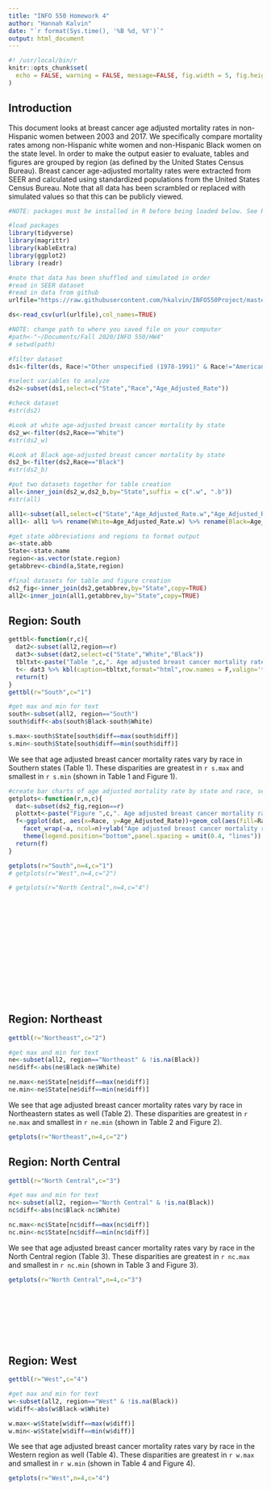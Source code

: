 ```yaml
---
title: "INFO 550 Homework 4"
author: "Hannah Kalvin"
date: "`r format(Sys.time(), '%B %d, %Y')`"
output: html_document
---
```


```r
#! /usr/local/bin/r
knitr::opts_chunk$set(
  echo = FALSE, warning = FALSE, message=FALSE, fig.width = 5, fig.height = 5, fig.align = "center"
)
```

## Introduction
This document looks at breast cancer age adjusted mortality rates in non-Hispanic women between 2003 and 2017. We specifically compare mortality rates among non-Hispanic white women and non-Hispanic Black women on the state level. In order to make the output easier to evaluate, tables and figures are grouped by region (as defined by the United States Census Bureau). Breast cancer age-adjusted mortality rates were extracted from SEER and calculated using standardized populations from the United States Census Bureau. Note that all data has been scrambled or replaced with simulated values so that this can be publicly viewed.

```r
#NOTE: packages must be installed in R before being loaded below. See README.md file for instructions

#load packages
library(tidyverse)
library(magrittr)
library(kableExtra)
library(ggplot2)
library (readr)

#note that data has been shuffled and simulated in order 
#read in SEER dataset
#read in data from github
urlfile="https://raw.githubusercontent.com/hkalvin/INFO550Project/master/fulldata2.csv"

ds<-read_csv(url(urlfile),col_names=TRUE)

#NOTE: change path to where you saved file on your computer
#path<-"~/Documents/Fall 2020/INFO 550/HW4"
# setwd(path)
```

```r
#filter dataset
ds1<-filter(ds, Race!="Other unspecified (1978-1991)" & Race!="American Indian/Alaska Native" & Race!="Asian or Pacific Islander" & State!="Washington DC" & State!="Hurricane Katrina/Rita Evacuees - Populations Only - 2005")

#select variables to analyze
ds2<-subset(ds1,select=c("State","Race","Age_Adjusted_Rate"))

#check dataset
#str(ds2)

#Look at white age-adjusted breast cancer mortality by state
ds2_w<-filter(ds2,Race=="White")
#str(ds2_w)

#Look at Black age-adjusted breast cancer mortality by state
ds2_b<-filter(ds2,Race=="Black")
#str(ds2_b)

#put two datasets together for table creation
all<-inner_join(ds2_w,ds2_b,by="State",suffix = c(".w", ".b"))
#str(all)

all1<-subset(all,select=c("State","Age_Adjusted_Rate.w","Age_Adjusted_Rate.b"))
all1<- all1 %>% rename(White=Age_Adjusted_Rate.w) %>% rename(Black=Age_Adjusted_Rate.b)

#get state abbreviations and regions to format output
a<-state.abb
State<-state.name
region<-as.vector(state.region)
getabbrev<-cbind(a,State,region)

#final datasets for table and figure creation
ds2_fig<-inner_join(ds2,getabbrev,by="State",copy=TRUE)
all2<-inner_join(all1,getabbrev,by="State",copy=TRUE)
```
<!--format spacing in html doc-->
<div style="margin-bottom:240px;"> 
## Region: South
```r
gettbl<-function(r,c){
  dat2<-subset(all2,region==r)
  dat3<-subset(dat2,select=c("State","White","Black"))
  tbltxt<-paste("Table ",c,". Age adjusted breast cancer mortality rate by state and race (",r,")",sep="")
  t<- dat3 %>% kbl(caption=tbltxt,format="html",row.names = F,valign='t') %>% kable_classic(full_width=F) %>% footnote(general = "NA = Data not available")%>%kable_styling(position="float_left")
  return(t)
}
gettbl(r="South",c="1")

#get max and min for text
south<-subset(all2, region=="South")
south$diff<-abs(south$Black-south$White)

s.max<-south$State[south$diff==max(south$diff)]
s.min<-south$State[south$diff==min(south$diff)]
```



We see that age adjusted breast cancer mortality rates vary by race in Southern states (Table 1). These disparities are greatest in `r s.max` and smallest in `r s.min` (shown in Table 1 and Figure 1).


```r
#create bar charts of age adjusted mortality rate by state and race, separated by region
getplots<-function(r,n,c){
  dat<-subset(ds2_fig,region==r)
  plottxt<-paste("Figure ",c,". Age adjusted breast cancer mortality rate by \nstate and race (",r,")",sep="")
  f<-ggplot(dat, aes(x=Race, y=Age_Adjusted_Rate))+geom_col(aes(fill=Race))+ggtitle(plottxt)+
    facet_wrap(~a, ncol=n)+ylab("Age adjusted breast cancer mortality rate")+
    theme(legend.position="bottom",panel.spacing = unit(0.4, "lines"))
  return(f)
}

getplots(r="South",n=4,c="1")
# getplots(r="West",n=4,c="2")

# getplots(r="North Central",n=4,c="4")
```
</div>
<!--format spacing in html doc-->
<div style="margin-bottom:170px;"> 
## Region: Northeast
```r
gettbl(r="Northeast",c="2")

#get max and min for text
ne<-subset(all2, region=="Northeast" & !is.na(Black))
ne$diff<-abs(ne$Black-ne$White)

ne.max<-ne$State[ne$diff==max(ne$diff)]
ne.min<-ne$State[ne$diff==min(ne$diff)]
```


We see that age adjusted breast cancer mortality rates vary by race in Northeastern states as well (Table 2). These disparities are greatest in `r ne.max` and smallest in `r ne.min` (shown in Table 2 and Figure 2).

```r
getplots(r="Northeast",n=4,c="2")
```
 <!--format spacing in html doc-->
<div style="margin-bottom:140px;">
## Region: North Central
```r
gettbl(r="North Central",c="3")

#get max and min for text
nc<-subset(all2, region=="North Central" & !is.na(Black))
nc$diff<-abs(nc$Black-nc$White)

nc.max<-nc$State[nc$diff==max(nc$diff)]
nc.min<-nc$State[nc$diff==min(nc$diff)]
```


We see that age adjusted breast cancer mortality rates vary by race in the North Central region (Table 3). These disparities are greatest in `r nc.max` and smallest in `r nc.min` (shown in Table 3 and Figure 3).

```r
getplots(r="North Central",n=4,c="3")
```
</div>
<!--format spacing in html doc-->
<div style="margin-bottom:160px;"> 
## Region: West
```r
gettbl(r="West",c="4")

#get max and min for text
w<-subset(all2, region=="West" & !is.na(Black))
w$diff<-abs(w$Black-w$White)

w.max<-w$State[w$diff==max(w$diff)]
w.min<-w$State[w$diff==min(w$diff)]
```


We see that age adjusted breast cancer mortality rates vary by race in the Western region as well (Table 4). These disparities are greatest in `r w.max` and smallest in `r w.min` (shown in Table 4 and Figure 4).

```r
getplots(r="West",n=4,c="4")
```


